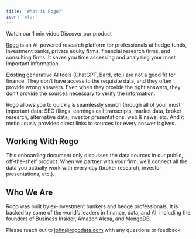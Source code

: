 ```yaml
---
title: 'What is Rogo?'
icon: 'star'
---
```


<CardGroup cols={2}>
	<Card title="Product tour" icon="circle-play" href="https://www.loom.com/share/141cb1b10a2f414fa37e9d277cbfe6d9">
		Watch our 1 min video
	</Card>
	<Card title="Live demo" icon="bullseye-pointer" href="https://tryrogo.com/">
		Discover our product
	</Card>
</CardGroup>

[Rogo](https://rogo-data-prod.us.auth0.com/u/login?state=hKFo2SBDb2Y0TURJN2MzUGVtcGo5Qjlrd2lyV25RUjg3Z2lvTKFur3VuaXZlcnNhbC1sb2dpbqN0aWTZIHhGbHplRjZIdUNuZjRNZ2JCVWhyNlJORXJDbUxmU2hHo2NpZNkgZFliZHU4aE9PeXMxM2RrYTJGUkVDT2VhNDR4cllaemE) is an AI-powered research platform for professionals at hedge funds, investment banks, private equity firms, financial research firms, and consulting firms. It saves you time accessing and analyzing your most important information.

Existing generative AI tools (ChatGPT, Bard, etc.) are not a good fit for finance. They don’t have access to the requisite data, and they often provide wrong answers. Even when they provide the right answers, they don’t provide the sources necessary to verify the information.

Rogo allows you to quickly & seamlessly search through all of your most important data: SEC filings, earnings call transcripts, market data, broker research, alternative data, investor presentations, web & news, etc. And it meticulously provides direct links to sources for every answer it gives.

## Working With Rogo
This onboarding document only discusses the data sources in our public, off-the-shelf product. When we partner with your firm, we’ll connect all the data you actually work with every day (broker research, investor presentations, etc.).

## Who We Are
Rogo was built by ex-investment bankers and hedge professionals. It is backed by some of the world’s leaders in finance, data, and AI, including the founders of Business Insider, Amazon Alexa, and MongoDB.

Please reach out to [john@rogodata.com](mailto:john@rogodata.com) with any questions or feedback.
